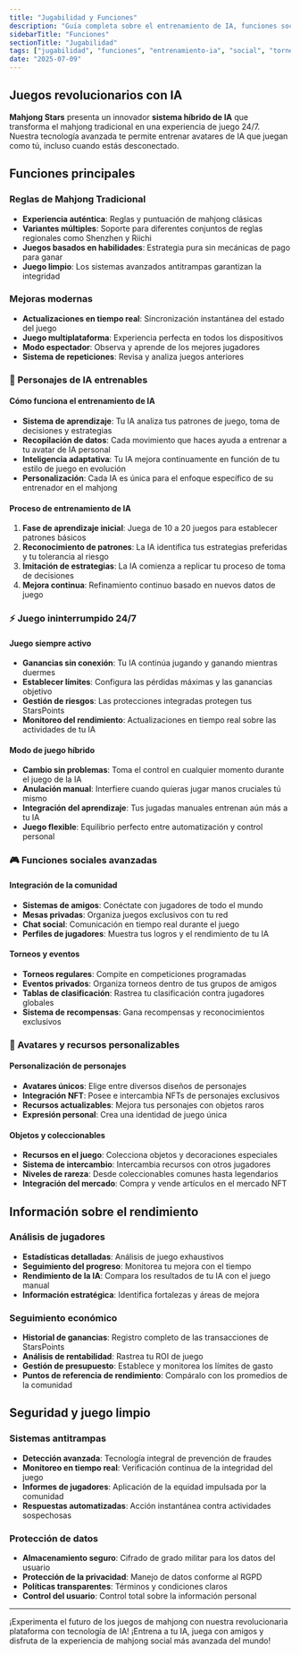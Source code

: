 ```yaml
---
title: "Jugabilidad y Funciones"
description: "Guía completa sobre el entrenamiento de IA, funciones sociales, torneos y capacidades de la plataforma"
sidebarTitle: "Funciones"
sectionTitle: "Jugabilidad"
tags: ["jugabilidad", "funciones", "entrenamiento-ia", "social", "torneos"]
date: "2025-07-09"
---
```


## Juegos revolucionarios con IA

**Mahjong Stars** presenta un innovador **sistema híbrido de IA** que transforma el mahjong tradicional en una experiencia de juego 24/7. Nuestra tecnología avanzada te permite entrenar avatares de IA que juegan como tú, incluso cuando estás desconectado.

## Funciones principales

### Reglas de Mahjong Tradicional
- **Experiencia auténtica**: Reglas y puntuación de mahjong clásicas
- **Variantes múltiples**: Soporte para diferentes conjuntos de reglas regionales como Shenzhen y Riichi
- **Juegos basados en habilidades**: Estrategia pura sin mecánicas de pago para ganar
- **Juego limpio**: Los sistemas avanzados antitrampas garantizan la integridad

### Mejoras modernas
- **Actualizaciones en tiempo real**: Sincronización instantánea del estado del juego
- **Juego multiplataforma**: Experiencia perfecta en todos los dispositivos
- **Modo espectador**: Observa y aprende de los mejores jugadores
- **Sistema de repeticiones**: Revisa y analiza juegos anteriores

### 🤖 Personajes de IA entrenables

#### Cómo funciona el entrenamiento de IA
- **Sistema de aprendizaje**: Tu IA analiza tus patrones de juego, toma de decisiones y estrategias
- **Recopilación de datos**: Cada movimiento que haces ayuda a entrenar a tu avatar de IA personal
- **Inteligencia adaptativa**: Tu IA mejora continuamente en función de tu estilo de juego en evolución
- **Personalización**: Cada IA es única para el enfoque específico de su entrenador en el mahjong

#### Proceso de entrenamiento de IA
1. **Fase de aprendizaje inicial**: Juega de 10 a 20 juegos para establecer patrones básicos
2. **Reconocimiento de patrones**: La IA identifica tus estrategias preferidas y tu tolerancia al riesgo
3. **Imitación de estrategias**: La IA comienza a replicar tu proceso de toma de decisiones
4. **Mejora continua**: Refinamiento continuo basado en nuevos datos de juego

### ⚡ Juego ininterrumpido 24/7

#### Juego siempre activo
- **Ganancias sin conexión**: Tu IA continúa jugando y ganando mientras duermes
- **Establecer límites**: Configura las pérdidas máximas y las ganancias objetivo
- **Gestión de riesgos**: Las protecciones integradas protegen tus StarsPoints
- **Monitoreo del rendimiento**: Actualizaciones en tiempo real sobre las actividades de tu IA

#### Modo de juego híbrido
- **Cambio sin problemas**: Toma el control en cualquier momento durante el juego de la IA
- **Anulación manual**: Interfiere cuando quieras jugar manos cruciales tú mismo
- **Integración del aprendizaje**: Tus jugadas manuales entrenan aún más a tu IA
- **Juego flexible**: Equilibrio perfecto entre automatización y control personal

### 🎮 Funciones sociales avanzadas

#### Integración de la comunidad
- **Sistemas de amigos**: Conéctate con jugadores de todo el mundo
- **Mesas privadas**: Organiza juegos exclusivos con tu red
- **Chat social**: Comunicación en tiempo real durante el juego
- **Perfiles de jugadores**: Muestra tus logros y el rendimiento de tu IA

#### Torneos y eventos
- **Torneos regulares**: Compite en competiciones programadas
- **Eventos privados**: Organiza torneos dentro de tus grupos de amigos
- **Tablas de clasificación**: Rastrea tu clasificación contra jugadores globales
- **Sistema de recompensas**: Gana recompensas y reconocimientos exclusivos

### 🎨 Avatares y recursos personalizables

#### Personalización de personajes
- **Avatares únicos**: Elige entre diversos diseños de personajes
- **Integración NFT**: Posee e intercambia NFTs de personajes exclusivos
- **Recursos actualizables**: Mejora tus personajes con objetos raros
- **Expresión personal**: Crea una identidad de juego única

#### Objetos y coleccionables
- **Recursos en el juego**: Colecciona objetos y decoraciones especiales
- **Sistema de intercambio**: Intercambia recursos con otros jugadores
- **Niveles de rareza**: Desde coleccionables comunes hasta legendarios
- **Integración del mercado**: Compra y vende artículos en el mercado NFT

## Información sobre el rendimiento

### Análisis de jugadores
- **Estadísticas detalladas**: Análisis de juego exhaustivos
- **Seguimiento del progreso**: Monitorea tu mejora con el tiempo
- **Rendimiento de la IA**: Compara los resultados de tu IA con el juego manual
- **Información estratégica**: Identifica fortalezas y áreas de mejora

### Seguimiento económico
- **Historial de ganancias**: Registro completo de las transacciones de StarsPoints
- **Análisis de rentabilidad**: Rastrea tu ROI de juego
- **Gestión de presupuesto**: Establece y monitorea los límites de gasto
- **Puntos de referencia de rendimiento**: Compáralo con los promedios de la comunidad

## Seguridad y juego limpio

### Sistemas antitrampas
- **Detección avanzada**: Tecnología integral de prevención de fraudes
- **Monitoreo en tiempo real**: Verificación continua de la integridad del juego
- **Informes de jugadores**: Aplicación de la equidad impulsada por la comunidad
- **Respuestas automatizadas**: Acción instantánea contra actividades sospechosas

### Protección de datos
- **Almacenamiento seguro**: Cifrado de grado militar para los datos del usuario
- **Protección de la privacidad**: Manejo de datos conforme al RGPD
- **Políticas transparentes**: Términos y condiciones claros
- **Control del usuario**: Control total sobre la información personal

---

¡Experimenta el futuro de los juegos de mahjong con nuestra revolucionaria plataforma con tecnología de IA! ¡Entrena a tu IA, juega con amigos y disfruta de la experiencia de mahjong social más avanzada del mundo!
